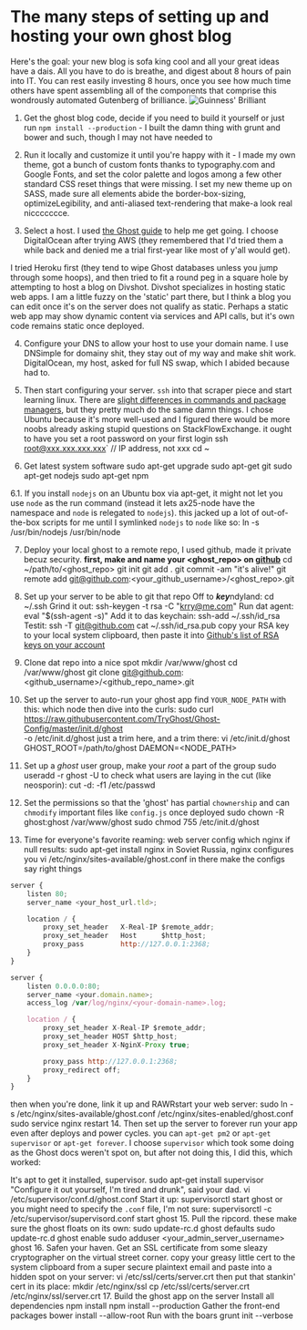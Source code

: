 # The many steps of setting up and hosting your own ghost blog

Here's the goal: your new blog is sofa king cool and all your great ideas have a dais. All you have to do is breathe, and digest about 8 hours of pain into IT. You can rest easily investing 8 hours, once you see how much time others have spent assembling all of the components that comprise this wondrously automated Gutenberg of brilliance. ![Guinness' Brilliant]()

1. Get the ghost blog code, decide if you need to build it yourself or just run `npm install --production` - I built the damn thing with grunt and bower and such, though I may not have needed to

2. Run it locally and customize it until you're happy with it - I made my own theme, got a bunch of custom fonts thanks to typography.com and Google Fonts, and set the color palette and logos among a few other standard CSS reset things that were missing.  I set my new theme up on SASS, made sure all elements abide the border-box-sizing, optimizeLegibility, and anti-aliased text-rendering that make-a look real niccccccce.

3. Select a host. I used [the Ghost guide](http://docs.ghost.org/installation/deploy/) to help me get going. I choose DigitalOcean after trying AWS (they remembered that I'd tried them a while back and denied me a trial first-year like most of y'all would get).

I tried Heroku first (they tend to wipe Ghost databases unless you jump through some hoops), and then tried to fit a round peg in a square hole by attempting to host a blog on Divshot. Divshot specializes in hosting static web apps. I am a little fuzzy on the 'static' part there, but I think a blog you can edit once it's on the server does not qualify as static. Perhaps a static web app may show dynamic content via services and API calls, but it's own code remains static once deployed.

4. Configure your DNS to allow your host to use your domain name. I use DNSimple for domainy shit, they stay out of my way and make shit work. DigitalOcean, my host, asked for full NS swap, which I abided because had to.

5. Then start configuring your server. `ssh` into that scraper piece and start learning linux. There are [slight differences in commands and package managers](https://help.ubuntu.com/community/SwitchingToUbuntu/FromLinux/RedHatEnterpriseLinuxAndFedora), but they pretty much do the same damn things. I chose Ubuntu because it's more well-used and I figured there would be more noobs already asking stupid questions on StackFlowExchange.  it ought to have you set a root password on your first login
		ssh root@xxx.xxx.xxx.xxx` // IP address, not xxx
		cd ~

6. Get latest system software
		sudo apt-get upgrade
		sudo apt-get git
		sudo apt-get nodejs
		sudo apt-get npm

6.1. If you install `nodejs` on an Ubuntu box via apt-get, it might not let you use `node` as the run command (instead it lets ax25-node have the namespace and `node` is relegated to `nodejs`). this jacked up a lot of out-of-the-box scripts for me until I symlinked `nodejs` to `node` like so:
    ln -s /usr/bin/nodejs /usr/bin/node

7. Deploy your local ghost to a remote repo, I used github, made it private becuz security.  **first, make and name your <ghost_repo> on [github](http://github.com)**
		cd ~/path/to/<ghost_repo>
		git init
		git add .
		git commit -am "it's alive!"
		git remote add git@github.com:<your_github_username>/<ghost_repo>.git

8. Set up your server to be able to git that repo
Off to <b><i>key</i></b>ndyland:
		cd ~/.ssh
Grind it out:
		ssh-keygen -t rsa -C "krry@me.com"
Run dat agent:
		eval "$(ssh-agent -s)"
Add it to das keychain:
		ssh-add ~/.ssh/id_rsa
Testit:
		ssh -T git@github.com
		cat ~/.ssh/id_rsa.pub
copy your RSA key to your local system clipboard, then paste it into [Github's list of RSA keys on your account](https://github.com/settings/ssh)
9. Clone dat repo into a nice spot
		mkdir /var/www/ghost
		cd /var/www/ghost
		git clone git@github.com:<github_username>/<github_repo_name>.git
10. Set up the server to auto-run your ghost app
find `YOUR_NODE_PATH` with this:
		which node
then dive into the curls:
		sudo curl https://raw.githubusercontent.com/TryGhost/Ghost-Config/master/init.d/ghost \
  -o /etc/init.d/ghost
just a trim here, and a trim there:
		vi /etc/init.d/ghost
		GHOST_ROOT=/path/to/ghost
		DAEMON=<NODE_PATH>
11. Set up a *ghost* user group, make your *root* a part of the group
    sudo useradd -r ghost -U
to check what users are laying in the cut (like neosporin):
		cut -d: -f1 /etc/passwd
12. Set the permissions so that the 'ghost' has partial `chownership` and can `chmodify` important files like `config.js` once deployed
    sudo chown -R ghost:ghost /var/www/ghost
		sudo chmod 755 /etc/init.d/ghost
13. Time for everyone's favorite reaming: web server config
    which nginx
if null results:
		sudo apt-get install nginx
in Soviet Russia, nginx configures you
		vi /etc/nginx/sites-available/ghost.conf
in there make the configs say right things
```js
server {
    listen 80;
    server_name <your_host_url.tld>;

    location / {
        proxy_set_header   X-Real-IP $remote_addr;
        proxy_set_header   Host      $http_host;
        proxy_pass         http://127.0.0.1:2368;
    }
}
```
```js
server {
    listen 0.0.0.0:80;
    server_name <your.domain.name>;
    access_log /var/log/nginx/<your-domain-name>.log;

    location / {
        proxy_set_header X-Real-IP $remote_addr;
        proxy_set_header HOST $http_host;
        proxy_set_header X-NginX-Proxy true;

        proxy_pass http://127.0.0.1:2368;
        proxy_redirect off;
    }
}
```
then when you're done, link it up and RAWRstart your web server:
		sudo ln -s /etc/nginx/sites-available/ghost.conf /etc/nginx/sites-enabled/ghost.conf
		sudo service nginx restart
14. Then set up the server to forever run your app even after deploys and power cycles. you can `apt-get pm2` or `apt-get supervisor` or `apt-get forever`. I choose `supervisor` which took some doing as the Ghost docs weren't spot on, but after not doing this, I did this, which worked:

It's apt to get it installed, supervisor.
    sudo apt-get install supervisor
"Configure it out yourself, I'm tired and drunk", said your dad.
		vi /etc/supervisor/conf.d/ghost.conf
Start it up:
		supervisorctl start ghost
or you might need to specify the `.conf` file, I'm not sure:
		supervisorctl -c /etc/supervisor/supervisord.conf start ghost
15. Pull the ripcord. these make sure the ghost floats on its own:
		sudo update-rc.d ghost defaults
		sudo update-rc.d ghost enable
		sudo adduser <your_admin_server_username> ghost
16. Safen your haven. Get an SSL certificate from some sleazy cryptographer on the virtual street corner.
copy your greasy little cert to the system clipboard from a super secure plaintext email and paste into a hidden spot on your server:
		vi /etc/ssl/certs/server.crt
then put that stankin' cert in its place:
		mkdir /etc/nginx/ssl
		cp /etc/ssl/certs/server.crt /etc/nginx/ssl/server.crt
17. Build the ghost app on the server
Install all dependencies
		npm install
		npm install --production
Gather the front-end packages
		bower install --allow-root
Run with the boars
		grunt init --verbose